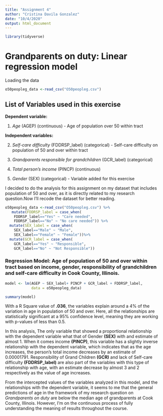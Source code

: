 ```yaml
---
title: "Assignment 4"
author: "Cristina Davila Gonzalez"
date: "10/4/2020"
output: html_document
---
```


```r
library(tidyverse)
```

# **Grandparents on duty**: Linear regression model

Loading the data
```r
o50peopleg_data <-read_csv("O50peopleg.csv")
```

## List of Variables used in this exercise

**Dependent variable:**

1. *Age* (AGEP) (continuous) - Age of population over 50 within tract

**Independent variables:**

2. *Self-care difficulty* (FDDRSP_label) (categorical) - Self-care difficulty on population of 50 and over within tract

3. *Grandparents responsible for grandchildren* (GCR_label) (categorical)

4. *Total person's income* (PINCP) (continuous)

5. *Gender* (SEX) (categorical) - Variable added for this exercise


I decided to do the analysis for this assignment on my dataset that includes population of 50 and over, as it is directly related to my research question.Now I'll recode the dataset for better reading. 
```r
o50peopleg_data <-read_csv("O50peopleg.csv") %>%
   mutate(FDDRSP_label = case_when(
    FDDRSP_label=="Yes" ~ "Care needed",
    FDDRSP_label=="No" ~ "No care needed")) %>%
  mutate(SEX_label = case_when(
    SEX_label=="Male" ~ "Male",
    SEX_label=="Female" ~ "Female"))%>%
  mutate(GCR_label = case_when(
    GCR_label=="Yes" ~ "Responsible",
    GCR_label=="No" ~ "Not Responsible"))
```

### Regression Model: Age of population of 50 and over within tract based on income, gender, responsibility of grandchildren and self-care difficulty in Cook County, Illinois.

```r
model <- lm(AGEP ~ SEX_label+ PINCP + GCR_label + FDDRSP_label, 
            data = o50peopleg_data)

summary(model)
```

With a R Square value of **.036**, the variables explain around a 4% of the variation in age in population of 50 and over. Here, all the relationships are statistically significant at a 95% confidence level, meaning they are working with p-values of less than 0.5. 

In this analysis, The only variable that showed a proportional relationship with the dependent variable what that of Gender **(SEX)** with and estimate of almost 1. When it comes income **(PINCP)**, this variable has a slightly inverse relationship with the dependent variable, which indicates that as the age increases, the person's total income decreases by an estimate of 0.00001791. Responsibility of Grand Children **(GCR)** and lack of Self-care difficulty **(FDDRSP_label)** are also part of the variables with this type of relationship with age, with an estimate decrease by almost 3 and 2 respectively as the value of age increases. 

From the intercepted values of the variables analyzed in this model, and the relationships with the dependent variable, it seems to me that the general predictions of age in the framework of my research question on *Grandparents on duty* are below the median age of grandparents at Cook County, Illinois. However, I'm on the continuous process of fully understanding the meaning of results throughout the course. 


